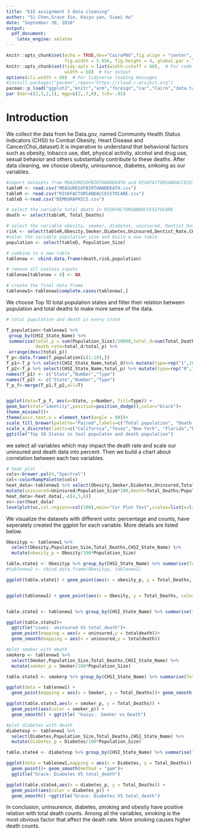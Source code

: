 ---
title: "615 assignment 3 data cleaning"
author: "Si Chen,Grace Xie, Kaiyu yan, Siwei Hu"
date: "September 30, 2018"
output:
  pdf_document:
    latex_engine: xelatex
---

```{r setup, include=FALSE}
knitr::opts_chunk$set(echo = TRUE,dev="CairoPNG",fig.align = "center", 
                      fig.width = 5.656, fig.height = 4, global.par = TRUE)
knitr::opts_chunk$set(tidy.opts = list(width.cutoff = 60),  # For code
                      width = 60)  # For output
options(cli.width = 60)  # For tidyverse loading messages
#install.packages("pacman",repos="https://cloud.r-project.org")
pacman::p_load("ggplot2","knitr","arm","foreign","car","Cairo","data.table","dplyr","lattice","RColorBrewer","pheatmap")
par (mar=c(3,3,2,1), mgp=c(2,.7,0), tck=-.01)
```



# Introduction

We collect the data from he Data.gov, named Community Health Status Indicators (CHSI) to Combat Obesity, Heart Disease and Cancer(Chsi_dataset).It is imperative to understand that behavioral factors such as obesity, tobacco use, diet, physical activity, alcohol and drug use, sexual behavior and others substantially contribute to these deaths. After data cleaning, we choose obesity, uninsurence, diabetes, smkoing as our variables. 

```{r }
#import datasets from MEASURESOFBIRTHANDDEATH and RISKFACTORSANDACCESSTOCARE
tableM <- read.csv("MEASURESOFBIRTHANDDEATH.csv")
tableR <- read.csv("RISKFACTORSANDACCESSTOCARE.csv")
tableD <-read.csv("DEMOGRAPHICS.csv")

# select the variable total death in RISKFACTORSANDACCESSTOCARE
death <- select(tableM, Total_Deaths)

# select the variable obesity, smoker, diabetes, uninsured, Dentist_Rate,CHSI_State_Name from RISKFACTORSANDACCESSTOCARE
risk <- select(tableR,Obesity,Smoker,Diabetes,Uninsured,Dentist_Rate,CHSI_State_Name)
#selec the variable population_size and build a new table
population <- select(tableD, Population_Size)

# combine to a new table
tablenew <- cbind.data.frame(death,risk,population)

# remove all useless inputs
tablenew[tablenew < 0] <- NA

# create the final data frame
tablenew1<-tablenew[complete.cases(tablenew),]


```
We choose Top 10 total population states and filter their relation between population and total deaths to make more sense of the data. 

```{r}
# total population and death in every state

T_population<-tablenew1 %>%
 group_by(CHSI_State_Name) %>%
 summarise(total_p = sum(Population_Size)/10000,total_d=sum(Total_Deaths)/1000,
           death_rate=total_d/total_p) %>%
 arrange(desc(total_p))
T_p<-data.frame(T_population[c(1:10),])
T_p1<-T_p %>% select(CHSI_State_Name,total_d)%>% mutate(type=rep("1",10)) %>% arrange(desc(total_d))
T_p2<-T_p %>% select(CHSI_State_Name,total_p) %>% mutate(type=rep("0",10))
names(T_p1) <- c("State","Number","Type")
names(T_p2) <- c("State","Number","Type")
T_p_f<-merge(T_p1,T_p2,all=T)


ggplot(data=T_p_f, aes(x=State, y=Number, fill=Type)) +
geom_bar(stat="identity",position=position_dodge(),color="black")+
theme_minimal()+
theme(axis.text.x = element_text(angle = 90))+ 
scale_fill_brewer(palette="Paired",labels=c("Total population", "Death population"))+
scale_x_discrete(limits=c("California","Texas","New York", "Florida","Pennsylvania","Illinois","Michigan","Ohio","New Jersey","North Carolina"))+
ggtitle("Top 10 States in toal populaton and death population")


```

  
we select all variables which may impact the death rate and scale our uninsured and death data into percent. Then we build a chart about correlation between each two variables. 


```{r}
# heat plot 
cols<-brewer.pal(4,"Spectral")
col<-colorRampPalette(cols)
heat_data<-tablenew1 %>% select(Obesity,Smoker,Diabetes,Uninsured,Total_Deaths,Population_Size) %>% 
mutate(uninsured=Uninsured/Population_Size*100,Death=Total_Deaths/Population_Size*100)
heat_data<-heat_data[,-c(4,5,6)]
vc<-cor(heat_data)
levelplot(vc,col.regions=col(100),main="Cor Plot Test",scales=list(x=list(rot=90)))


```


We visualize the datasets with different units: percentage and counts, have seperately created the ggplot for each variable. More details are listed below.

```{r }
Obesityp <- tablenew1 %>% 
  select(Obesity,Population_Size,Total_Deaths,CHSI_State_Name) %>% 
  mutate(obesity_p = Obesity/100*Population_Size)

table.state1 <- Obesityp %>% group_by(CHSI_State_Name) %>% summarise(Total_Deaths = sum(Total_Deaths),obesity_p=sum(obesity_p))
#tablenew2 <- cbind.data.frame(Obesityp, tablenew1)

ggplot(table.state1) + geom_point(aes(x = obesity_p, y = Total_Deaths, color = obesity_p)) + geom_smooth(aes(x = obesity_p, y = Total_Deaths)) + ggtitle( "SiChen： Obesity vs Death")


ggplot(tablenew1) + geom_point(aes(x = Obesity, y = Total_Deaths, color = Obesity)) + geom_smooth(aes(x = Obesity, y = Total_Deaths)) + ggtitle( "SiChen： Obesity vs Death")



```


```{r}
table.state2 <- tablenew1 %>% group_by(CHSI_State_Name) %>% summarise(totaldeath = sum(Total_Deaths),uninsured=sum(Uninsured))

ggplot(table.state2)+
  ggtitle("siwei: uninsured VS total_death")+
  geom_point(mapping = aes(x = uninsured,y = totaldeath))+
  geom_smooth(mapping = aes(x = uninsured,y = totaldeath))

```

```{r}
#plot smoker with death
smokerp <- tablenew1 %>% 
  select(Smoker,Population_Size,Total_Deaths,CHSI_State_Name) %>% 
  mutate(smoker_p = Smoker/100*Population_Size)

table.state3 <- smokerp %>% group_by(CHSI_State_Name) %>% summarise(Total_Deaths = sum(Total_Deaths),smoker_p=sum(smoker_p))

ggplot(data = tablenew1) + 
  geom_point(mapping = aes(x = Smoker, y = Total_Deaths))+ geom_smooth(mapping = aes(x = Smoker, y = Total_Deaths)) + ggtitle( "Kaiyu： Smoker vs Death")

ggplot(table.state3,aes(x = smoker_p, y = Total_Deaths)) + 
  geom_point(aes(color = smoker_p)) + 
  geom_smooth() + ggtitle( "Kaiyu： Smoker vs Death")

```


```{r}
#plot diabetes with death
diabetesp <- tablenew1 %>% 
  select(Diabetes,Population_Size,Total_Deaths,CHSI_State_Name) %>% 
  mutate(diabetes_p = Diabetes/100*Population_Size)

table.state4 <- diabetesp %>% group_by(CHSI_State_Name) %>% summarise(Total_Deaths = sum(Total_Deaths),diabetes_p=sum(diabetes_p))

ggplot(data = tablenew1,mapping = aes(x = Diabetes, y = Total_Deaths)) + 
  geom_point()+ geom_smooth(method = "gam")+
  ggtitle("Grace: Diabetes VS total_death")

ggplot(table.state4,aes(x = diabetes_p, y = Total_Deaths)) + 
  geom_point(aes(color = diabetes_p)) + 
  geom_smooth() +ggtitle("Grace: Diabetes VS total_death")
```


 In conclusion, uninsurence, diabetes, smoking and obesity have positive relation with total death counts. Among all the variables, smoking is the most obvious factor that affect the death rate. More smoking causes higher death counts.
  
  
  
  